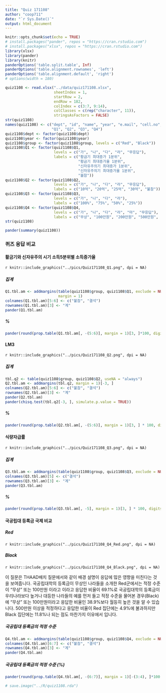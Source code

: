 ```yaml
---
title: "Quiz 171108"
author: "coop711"
date: "`r Sys.Date()`"
output: html_document
---
```


```r
knitr::opts_chunk$set(echo = TRUE)
# install.packages("pander", repos = "https://cran.rstudio.com")
# install.packages("xlsx", repos = "https://cran.rstudio.com")
library(xlsx)
library(pander)
library(knitr)
panderOptions('table.split.table', Inf)
panderOptions('table.alignment.rownames', 'left')
panderOptions('table.alignment.default', 'right')
# options(width = 180)
```

```r
quiz1108 <- read.xlsx("../data/quiz171108.xlsx", 
                      sheetIndex = 1, 
                      startRow = 2, 
                      endRow = 182, 
                      colIndex = c(3:7, 9:14), 
                      colClasses = c(rep("character", 11)), 
                      stringsAsFactors = FALSE)
str(quiz1108)
names(quiz1108) <- c("dept", "id", "name", "year", "e.mail", "cell.no", "group", 
                     "Q1", "Q2", "Q3", "Q4")
quiz1108$dept <- factor(quiz1108$dept)
quiz1108$year <- factor(quiz1108$year)
quiz1108$group <- factor(quiz1108$group, levels = c("Red", "Black"))
quiz1108$Q1 <- factor(quiz1108$Q1, 
                      levels = c("가", "나", "다", "라", "무응답"), 
                      labels = c("황금기 최대증가 1분위", 
                                 "황금기 최대증가율 1분위", 
                                 "신자유주의기 최대증가 1분위", 
                                 "신자유주의기 최대증가율 1분위",
                                 "불참"))
quiz1108$Q2 <- factor(quiz1108$Q2, 
                      levels = c("가", "나", "다", "라", "무응답"), 
                      labels = c("10억", "20억", "25억", "30억", "불참"))
quiz1108$Q3 <- factor(quiz1108$Q3, 
                      levels = c("가", "나", "다", "라"), 
                      labels = c("100%", "75%", "50%", "25%"))
quiz1108$Q4 <- factor(quiz1108$Q4, 
                      levels = c("가", "나", "다", "라", "마", "무응답"), 
                      labels = c("무상", "100만원", "200만원", "500만원", "1,000만원", "불참"))
str(quiz1108)
```

```r
pander(summary(quiz1108))
```

### 퀴즈 응답 비교

#### 활금기와 신자유주의 시기 소득5분위별 소득증가율

`r knitr::include_graphics("../pics/Quiz171108_Q1.png", dpi = NA)`

##### 집계

```r
Q1.tbl.am <- addmargins(table(quiz1108$group, quiz1108$Q1, exclude = NULL), 
                        margin = 1)
colnames(Q1.tbl.am)[5:6] <- c("불참", "결석")
rownames(Q1.tbl.am)[3] <- "계"
pander(Q1.tbl.am)
```

##### %

```r
pander(round(prop.table(Q1.tbl.am[, -(5:6)], margin = 1)[3, ]*100, digits = 1))
```

#### LM3

`r knitr::include_graphics("../pics/Quiz171108_Q2.png", dpi = NA)`

##### 집계

```r
tbl.q2 <- table(quiz1108$group, quiz1108$Q2, useNA = "always")
Q2.tbl.am <- addmargins(tbl.q2, margin = 1)[-3, ]
colnames(Q2.tbl.am)[5:6] <- c("불참", "결석")
rownames(Q2.tbl.am)[3] <- "계"
pander(Q2.tbl.am)
pander(chisq.test(tbl.q2[-3, ], simulate.p.value = TRUE))
```

##### %

```r
pander(round(prop.table(Q2.tbl.am[, -(5:6)], margin = 1)[3, ] * 100, digits = 1))
```

#### 식량자급률

`r knitr::include_graphics("../pics/Quiz171108_Q3.png", dpi = NA)`

##### 집계

```r
Q3.tbl.am <- addmargins(table(quiz1108$group, quiz1108$Q3, exclude = NULL), margin = 1)
colnames(Q3.tbl.am)[5] <- c("결석")
rownames(Q3.tbl.am)[3] <- "계"
pander(Q3.tbl.am)
```

##### %

```r
pander(round(prop.table(Q3.tbl.am[, -5], margin = 1)[3, ] * 100, digits = 1))
```

#### 국공립대 등록금 국제 비교

##### Red

`r knitr::include_graphics("../pics/Quiz171108_Q4_Red.png", dpi = NA)`

##### Black

`r knitr::include_graphics("../pics/Quiz171108_Q4_Black.png", dpi = NA)`

이 질문은 THAAD배치 질문에서와 같이 배경 설명이 응답에 많은 영향을 미친다는 것을 보여줍니다. 국공립대학의 등록금이 무상인 나라들을 소개한 Red군에서는 적정 수준이 "무상" 또는 100만원 이라고 이라고 응답한 비율이 69.1%로 국공립대학의 등록금이 우리나라보다 높거나 대등한 나라들의 예를 먼저 들고 적정 수준을 물어본 경우(Black)에 "무상" 또는 100만원이라고 응답한 비율인 38.9%보다 월등히 높은 것을 알 수 있습니다. 500만원 이상을 적정하다고 응답한 비율이 Red 집단에는 4.9%에 불과하지만 Black 집단에는 11.8%나 되는 점도 마찬가지 이유에서 입니다.

##### 국공립대 등록금의 적정 수준

```r
Q4.tbl.am <- addmargins(table(quiz1108$group, quiz1108$Q4, exclude = NULL), margin = 1)
colnames(Q4.tbl.am)[6:7] <- c("불참", "결석")
rownames(Q4.tbl.am)[3] <- "계"
pander(Q4.tbl.am)
```

##### 국공립대 등록금의 적정 수준 (%)

```r
pander(round(prop.table(Q4.tbl.am[, -(6:7)], margin = 1)[-(3:4), ]*100, digits = 1))
```

```r
# save.image("../R/quiz1108.rda")
```